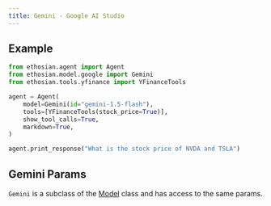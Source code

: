 ```yaml
---
title: Gemini - Google AI Studio
---
```


## Example

<CodeGroup>

```python agent.py
from ethosian.agent import Agent
from ethosian.model.google import Gemini
from ethosian.tools.yfinance import YFinanceTools

agent = Agent(
    model=Gemini(id="gemini-1.5-flash"),
    tools=[YFinanceTools(stock_price=True)],
    show_tool_calls=True,
    markdown=True,
)

agent.print_response("What is the stock price of NVDA and TSLA")
```

</CodeGroup>

## Gemini Params

<Snippet file="model-google-params.mdx" />

`Gemini` is a subclass of the [Model](/reference/model/base) class and has access to the same params.
